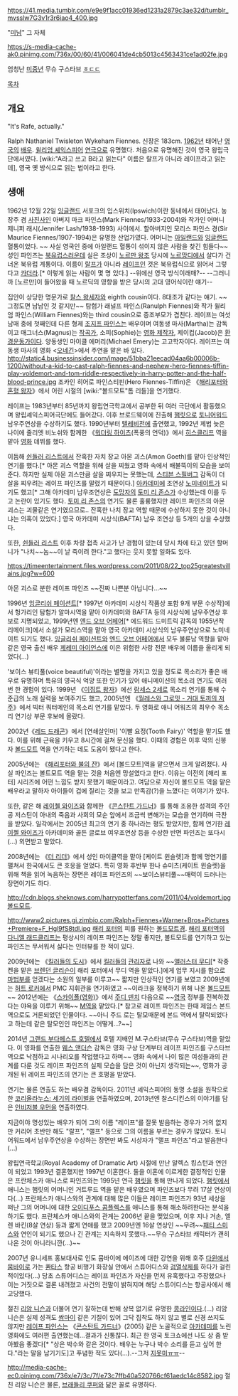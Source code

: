https://41.media.tumblr.com/e9e9f1acc01936ed1231a2879c3ae32d/tumblr_mvsslw7G3v1r3r6iao4_400.jpg

"[[미남]]" 그 자체

https://s-media-cache-ak0.pinimg.com/736x/00/60/41/006041de4cb5013c4563431ce1ad02fe.jpg

엄청난 [[미중년]] 무슈 구스타브 [[ㅎㄷㄷ]]

[[목차]]
== 개요 ==
"It's Rafe, actually."

Ralph Nathaniel Twisleton Wykeham Fiennes. 신장은 183cm. [[1962년]] 태어난 [[영국]]의 [[배우]]. [[윌리엄 셰익스피어]] [[연극]]으로 유명했다. 처음으로 유명해진 것이 영국 왕립극단에서였다. [wiki:"A라고 쓰고 B라고 읽는다" 이름은 랄프가 아니라 레이프라고 읽는데], 영국 옛 방식으로 읽는 법이라고 한다.
== 생애 ==
1962년 12월 22일 [[잉글랜드]] 서포크의 입스위치(Ipswich)이란 동네에서 태어났다. 농장주 겸 [[사진사]]인 아버지 마크 파인스(Mark Fiennes/1933-2004)와 작가인 어머니 제니퍼 래시(Jennifer Lash/1938-1993) 사이에서. 할아버지인 모리스 파인스 경(Sir Maurice Fiennes/1907-1994)은 유명한 산업가였다. 어머니는 [[아일랜드]]와 [[잉글랜드]] 혈통이었다. ~~ 사실 영국인 중에 아일랜드 혈통이 섞이지 않은 사람을 찾긴 힘들다~~ 성인 파인즈는 [[북유럽]]스러운데 실은 조상이 [[노르만 왕조]] 당시에 [[노르망디]]에서 살다가 건너온 북유럽 계통이다. 이름이 [[랄프]]가 아니라 [[레이프]]인 것은 북유럽식으로 읽어서 그렇다고 [[카더라]].[* 이렇게 읽는 사람이 몇 명 있다.]
--위에선 영국 방식이래매?-- --그러니까 [노르만]이 들어왔을 때 노르딕의 영향을 받은 당시의 고대 영어식이란 얘기--

집안이 상당한 명문가로 [[찰스 왕세자]]와 eighth cousin이다. 8대조가 같다는 얘기. ~~그정도면 남남인 것 같지만~~ 탐험가 래널프 파인스(Ranulph Fiennes)와 작가 윌리엄 파인스(William Fiennes)와는 third cousin으로 증조부모가 겹친다. 레이프는 여섯 남매 중에 첫째인데 다른 형제 [[조지프 파인스]]는 배우이며 여동생 마사(Martha)는 감독이고 매그너스(Magnus)는 [[작곡가]], 소피(Sophie)는 [[영화 제작자]], 제이컵(Jacob)은 [[환경운동]]가이다. 양동생인 마이클 에머리(Michael Emery)는 고고학자이다. 레이프는 여동생 마사의 영화 <[[오네긴]]>에서 주연을 맡은 바 있다. 
http://static4.businessinsider.com/image/51bba21eecad04aa6b00006b-1200/without-a-kid-to-cast-ralph-fiennes-and-nephew-hero-fiennes-tiffin-play-voldemort-and-tom-riddle-respectively-in-harry-potter-and-the-half-blood-prince.jpg
조카인 히어로 파인스티핀(Hero Fiennes-Tiffin)은 《[[해리포터와 혼혈 왕자]]》에서 어린 시절의 [wiki:"볼드모트"톰 리들]을 연기했다.

레이프는 1983년부터 85년까지 왕립연극학교에서 공부한 뒤 여러 극단에서 활동했으며 왕립셰익스피어극단에도 들어갔다. 이후 브로드웨이에 진출해 [[햄릿]]으로 [[토니어워드]] 남우주연상을 수상하기도 했다. 1990년부터 [[텔레비전]]에 출연했고, 1992년 제법 늦은 나이에 줄리엣 비노쉬와 함께한 《[[워더링 하이츠]](폭풍의 언덕)》에서 [[히스클리프]] 역을 맡아 [[영화]] 데뷔를 했다.

이듬해 [[쉰들러 리스트]]에서 잔혹한 자치 장교 아몬 괴스(Amon Goeth)를 맡아 인상적인 연기를 했다.[* 아몬 괴스 역할을 위해 살을 찌웠고 영화 속에서 배불뚝이의 모습을 보여준다. 하지만 실제 아몬 괴스만큼 살을 찌우지는 못했는데, [[스티븐 스필버그]] 감독이 더 살을 찌우려는 레이프 파인즈를 말렸기 때문이다.] [[아카데미]]에 조연상 [[노미네이트]]가 되기도 했고[* 그해 아카데미 남우조연상은 [[도망자]]의 [[토미 리 존스]]가 수상했는데 이를 두고 논란이 있기도 했다. [[토미 리 존스]]의 연기도 물론 훌륭했지만 레이프 파인즈의 아몬 괴스는 괴물같은 연기였으므로.. 잔혹한 나치 장교 역할 때문에 수상하지 못한 것이 아니냐는 의혹이 있었다.] 영국 아카데미 시상식(BAFTA) 남우 조연상 등 5개의 상을 수상했다.

또한, [[쉰들러 리스트]] 이후 차량 접촉 사고가 난 경험이 있는데 당시 차에 타고 있던 할머니가 "나치~~놈~~이 날 죽이려 한다."고 했다는 웃지 못할 일화도 있다.

https://timeentertainment.files.wordpress.com/2011/08/22_top25greatestvillains.jpg?w=600

아몬 괴스로 분한 레이프 파인즈 ~~진짜 나쁜분 아닙니다...~~

1996년 [[잉글리쉬 페이션트]][* 1997년 아카데미 시상식 작품상 포함 9개 부문 수상작]에서 헝가리인 탐험가 알마시역을 맡아 아카데미와 BAFTA 등의 시상식에 남우주연상 후보로 지명되었고, 1999년엔 [[엔드 오브 어페어]][* 에드워드 드미트릭 감독의 1955년작 리메이크]에서 소설가 모리스역을 맡아 영국 아카데미 시상식의 남우주연상으로 노미네이트 되기도 했다. [[잉글리쉬 페이션트]]와 [[엔드 오브 어페어]]에서 모두 불륜남 역할을 맡아 같은 영국 출신 배우 [[제레미 아이언스]]에 이은 위험한 사랑 전문 배우에 이름을 올리게 되었다(...)

'보이스 뷰티풀(voice beautiful)'이라는 별명을 가지고 있을 정도로 목소리가 좋은 배우로 유명하며 특유의 영국식 억양 또한 인기가 있어 애니메이션의 목소리 연기도 여러번 한 경험이 있다. 1999년 《[[이집트 왕자]]》에선 [[람세스 2세]]로 목소리 연기를 통해 수준급의 노래 실력을 보여주기도 했고, 2005년엔 《[[월레스와 그로밋 - 거대 토끼의 저주]]》에서 빅터 쿼터메인의 목소리 연기를 맡았다. 두 영화로 애니 어워즈의 최우수 목소리 연기상 부문 후보에 올랐다.

2002년《[[레드 드래곤]]》에서 [연쇄살인마] '이빨 요정(Tooth Fairy)' 역할을 맡기도 했다. 이를 위해 근육을 키우고 8시간에 걸쳐 문신을 했다. 이때의 경험은 이후 악의 신봉자 [[볼드모트]] 역을 연기하는 데도 도움이 됐다고 한다.

2005년에는 《[[해리포터와 불의 잔]]》에서 [볼드모트]역을 맡으면서 크게 알려졌다. 사실 파인즈는 볼트모트 역을 맡는 것을 처음엔 망설였다고 한다. 이유는 이전의 [해리 포터] 시리즈에 어떤 느낌도 받지 못했기 때문이라고.
여담으로 자신이 볼드모트 역을 맡은 배우라고 말하자 아이들이 겁에 질리는 것을 보고 만족감(?)을 느꼈다는 이야기가 있다.

또한, 같은 해 [[레이첼 와이즈]]와 함께한 《[[콘스탄트 가드너]]》를 통해 조용한 성격의 주인공 저스틴이 아내의 죽음과 사회의 모순 앞에서 조금씩 변해가는 모습을 연기하며 극찬을 받았다. 일각에서는 2005년 최고의 연기 중 하나라는 평도 받았지만, 함께 연기한 [[레이첼 와이즈]]가 아카데미와 골든 글로브 여우조연상 등을 수상한 반면 파인즈는 또다시(...) 외면받고 말았다. 

2008년에는 《[[더 리더]]》에서 성인 마이클역을 맡아 [케이트 윈슬렛]과 함께 명연기를 펼쳐서 한국에서도 큰 호응을 얻었다. 특히 영화 후반부 한나 슈미츠(케이트 윈슬렛)을 위해 책을 읽어 녹음하는 장면은 레이프 파인즈의 ~~보이스뷰티풀~~매력이 드러나는 장면이기도 하다.

http://cdn.blogs.sheknows.com/harrypotterfans.com/2011/04/voldemort.jpg
[[볼드모트]].

http://www2.pictures.gi.zimbio.com/Ralph+Fiennes+Warner+Bros+Pictures+Premiere+F_Hgl9fS8tdl.jpg
[[해리 포터]]의 피를 원하는 [[볼드모트]]경.
[[해리 포터]]역의 [[다니엘 래드클리프]]는 평상시의 레이프 파인즈는 정말 좋지만, 볼트모트를 연기하고 있는 파인즈는 무서워서 싫다는 인터뷰를 한 적이 있다.

2009년에는 《[[킬러들의 도시]]》에서 [[킬러]]들의 [[관리자]]로 나와 ~~[[앨러스터 무디]][* 작중 켄을 맡은 [[브렌던 글리슨]]이 해리 포터에서 무디 역을 맡았다.]에게 업무 지시를 함으로 [[마법부]]를 얻겠다는 소원의 일부를 이루고~~ 짧지만 인상적인 연기를 보였고 2009년에는 [[허트 로커]]에서 PMC 지휘관을 연기하였고 ~~이라크을 정복하기 위해 나온 [[볼드모트]]~~ 2012년에는 《[[스카이폴(영화)]]》에서 [[주디 덴치]] 다음으로 ~~[[영국]] 정부를 전복하겠다는 야욕을 이루기 위해~~ [[M]]역을 맡았다.[* 참고로 레이프 파인즈는 한때 제임스 본드 역으로도 거론되었던 인물이다. ~~아니 주드 로는 탈모때문에 본드 역에서 탈락되었다고 하는데 같은 탈모인인 파인즈는 어떻게...?~~]

2014년 [[그랜드 부다페스트 호텔]]에서 호텔 지배인 M.구스타브(무슈 구스타브)역을 맡았다. 이 영화를 연출한 [[웨스 앤더슨]] 감독은 영화 구상 단계부터 레이프 파인즈를 구스타브역으로 낙점하고 시나리오를 작업했다고 하며~~ 영화 속에서 나이 많은 여성들과의 관계를 다룬 것도 레이프 파인즈의 실제 모습을 담은 것이 아닌지 생각되는~~, 영화가 공개된 뒤 레이프 파인즈의 연기는 큰 호평을 받았다.

연기는 물론 연출도 하는 배우겸 감독이다. 2011년 셰익스피어의 동명 소설을 원작으로 한 [[코리올라누스: 세기의 라이벌]]을 연출하였으며, 2013년엔 찰스디킨스의 이야기를 담은 [[인비저블 우먼]]을 연출하였다.

지금이야 명성있는 배우가 되어 그의 이름 "레이프"를 잘못 발음하는 경우가 거의 없지만 커리어 초반만 해도 "랄프", "랠프" 등으로 그의 이름을 부르는 경우가 많았다. 토니어워드에서 남우주연상을 수상하는 장면만 봐도 시상자가 "랠프 파인즈"라고 발음한다(...)

왕립연극학교(Royal Academy of Dramatic Art) 시절에 만난 알렉스 킹스턴과 연인이 되었고 1993년 결혼했지만 1997년 이혼한다. 둘을 이혼에 이르게한 결정적인 인물은 프란체스카 애니스로 파인즈와는 1995년 연극 [[햄릿]]을 통해 만나게 되었다. [[햄릿]]에서 애니스는 햄릿의 어머니인 거트루드 역을 맡은 배우였으며 파인즈보다 무려 17살 연상이다(...) 프란체스카 애니스와의 관계에 대해 많은 이들은 레이프 파인즈가 93년 세상을 떠난 그의 어머니에 대한 [[오이디푸스 콤플렉스]]를 애니스를 통해 해소하려한다는 분석을 하기도 했다. 프란체스카 애니스와의 관계는 2006년 끝을 맺었으며, 이후 지나 거손, 엘렌 바킨(8살 연상) 등과 짧게 연애를 했고 2009년엔 16살 연상인 ~~무려~~[[패티 스미스]]와 연인이 되기도 했으나 긴 관계는 지속하지 못했다.~~무슈 구스타브 캐릭터가 괜히 나온 것이 아니라니깐(...)~~

2007년 유니세프 홍보대사로 인도 뭄바이에 에이즈에 대한 강연을 위해 호주 [[다윈]]에서 [[뭄바이]]로 가는 [[콴타스]] 항공 비행기 화장실 안에서 스튜어디스와 [[검열삭제]]를 하다가 걸린 적이있다(...) 당초 스튜어디스는 레이프 파인즈가 자신을 먼저 유혹했다고 주장했으나 이는 거짓으로 결론 내려졌고 사건의 전말이 밝혀지며 해당 스튜어디스는 항공사에서 해고당했다.

절친 [[리암 니슨]]과 더불어 연기 잘하는데 반해 상복 없기로 유명한 [[콩라인]]이다.(...) 리암 니슨은 실제 성격도 [[쌈마이]] 같은 기질이 있어 그닥 집착도 하지 않고 별로 신경 쓰지도 않지만 [[레이프 파인스]]는 《[[콘스탄트 가드너]]》(2005) 같은 노골적으로 [[아카데미]]를 노린 영화에도 여러편 출연했는데...결과가 신통찮다. 최근 한 영국 토크쇼에선 나도 상 좀 받아봤음 좋겠다[* "상은 박수와 같은 것이다. 배우는 누구나 박수 소리를 듣고 싶어 한다."라는 말을 남기기도]고 푸념한 적도 있다(...).--그저 [[지못미]][[ㅠㅠ]]--  

http://media-cache-ec0.pinimg.com/736x/e7/3c/7f/e73c7ffb40a520766cf61aedc14c8582.jpg
절친 리암 니슨은 물론, [[브래들리 쿠퍼]]와 닮은 꼴로 유명하다.
